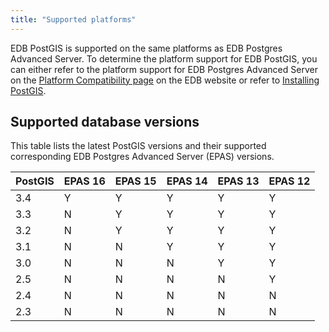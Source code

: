 ```yaml
---
title: "Supported platforms"
---
```


EDB PostGIS is supported on the same platforms as EDB Postgres Advanced Server. To determine the platform support for EDB PostGIS, you can either refer to the platform support for EDB Postgres Advanced Server on the [Platform Compatibility page](https://www.enterprisedb.com/platform-compatibility#epas) on the EDB website or refer to [Installing PostGIS](./installing). 

## Supported database versions

This table lists the latest PostGIS versions and their supported corresponding EDB Postgres Advanced Server (EPAS) versions. 

| PostGIS | EPAS 16 | EPAS 15 | EPAS 14 | EPAS 13 | EPAS 12 |
|---------|---------|---------|---------|---------|---------|
| 3.4     | Y       | Y       | Y       | Y       | Y       |
| 3.3     | N       | Y       | Y       | Y       | Y       |
| 3.2     | N       | Y       | Y       | Y       | Y       |
| 3.1     | N       | N       | Y       | Y       | Y       |
| 3.0     | N       | N       | N       | Y       | Y       |
| 2.5     | N       | N       | N       | N       | Y       |
| 2.4     | N       | N       | N       | N       | N       |
| 2.3     | N       | N       | N       | N       | N       |
